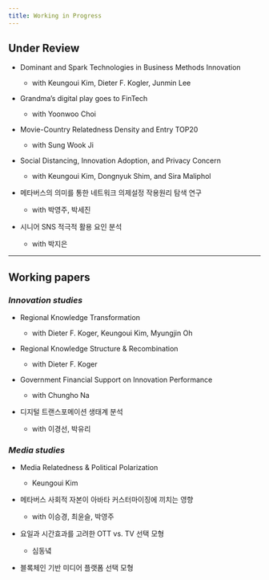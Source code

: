 ```yaml
---
title: Working in Progress
---
```


## **Under Review**

-   Dominant and Spark Technologies in Business Methods Innovation

    -   with Keungoui Kim, Dieter F. Kogler, Junmin Lee

-   Grandma's digital play goes to FinTech

    -   with Yoonwoo Choi

-   Movie-Country Relatedness Density and Entry TOP20

    -   with Sung Wook Ji

-   Social Distancing, Innovation Adoption, and Privacy Concern

    -   with Keungoui Kim, Dongnyuk Shim, and Sira Maliphol

-   메타버스의 의미를 통한 네트워크 의제설정 작용원리 탐색 연구

    -   with 박영주, 박세진

-   시니어 SNS 적극적 활용 요인 분석

    -   with 박지은
    
-------------------
## **Working papers**

### *Innovation studies*

-   Regional Knowledge Transformation

    - with Dieter F. Koger, Keungoui Kim, Myungjin Oh

-   Regional Knowledge Structure & Recombination

    - with Dieter F. Koger

-   Government Financial Support on Innovation Performance
   
    - with Chungho Na

-   디지털 트랜스포메이션 생태계 분석
  
    - with 이경선, 박유리

### *Media studies* 

-   Media Relatedness & Political Polarization

    - Keungoui Kim

-   메타버스 사회적 자본이 아바타 커스터마이징에 끼치는 영향
  
    - with 이승경, 최윤슬, 박영주

-   요일과 시간효과를 고려한 OTT vs. TV 선택 모형

    - 심동녘

-   블록체인 기반 미디어 플랫폼 선택 모형
